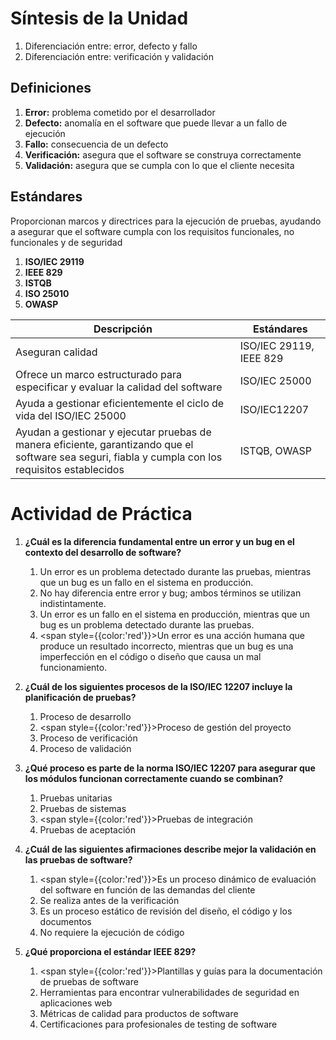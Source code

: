 # Síntesis de la Unidad

1. Diferenciación entre: error, defecto y fallo
2. Diferenciación entre: verificación y validación


## Definiciones

1. **Error:** problema cometido por el desarrollador
2. **Defecto:** anomalía en el software que puede llevar a un fallo de ejecución
3. **Fallo:** consecuencia de un defecto
4. **Verificación:** asegura que el software se construya correctamente
5. **Validación:** asegura que se cumpla con lo que el cliente necesita

## Estándares
Proporcionan marcos y directrices para la ejecución de pruebas, ayudando a asegurar que el software cumpla con los requisitos funcionales, no funcionales y de seguridad

1. **ISO/IEC 29119**
2. **IEEE 829**
3. **ISTQB**
4. **ISO 25010**
5. **OWASP**

|Descripción|Estándares|
|---|---|
|Aseguran calidad|ISO/IEC 29119, IEEE 829|
|Ofrece un marco estructurado para especificar y evaluar la calidad del software|ISO/IEC 25000|
|Ayuda a gestionar eficientemente el ciclo de vida del ISO/IEC 25000|ISO/IEC12207|
|Ayudan a gestionar y ejecutar pruebas de manera eficiente, garantizando que el software sea seguri, fiabla y cumpla con los requisitos establecidos|ISTQB, OWASP|


# Actividad de Práctica

1. **¿Cuál es la diferencia fundamental entre un error y un bug en el contexto del desarrollo de software?**
    1. Un error es un problema detectado durante las pruebas, mientras que un bug es un fallo en el sistema en producción.
    2. No hay diferencia entre error y bug; ambos términos se utilizan indistintamente.
    3. Un error es un fallo en el sistema en producción, mientras que un bug es un problema detectado durante las pruebas. 
    4. <span style={{color:'red'}}>Un error es una acción humana que produce un resultado incorrecto, mientras que un bug es una imperfección en el código o diseño que causa un mal funcionamiento.</span> 

2. **¿Cuál de los siguientes procesos de la ISO/IEC 12207 incluye la planificación de pruebas?**
    1. Proceso de desarrollo
    2. <span style={{color:'red'}}>Proceso de gestión del proyecto</span>
    3. Proceso de verificación
    4. Proceso de validación

3. **¿Qué proceso es parte de la norma ISO/IEC 12207 para asegurar que los módulos funcionan correctamente cuando se combinan?**
    1. Pruebas unitarias
    2. Pruebas de sistemas
    3. <span style={{color:'red'}}>Pruebas de integración</span>
    4. Pruebas de aceptación


4. **¿Cuál de las siguientes afirmaciones describe mejor la validación en las pruebas de software?**
    1. <span style={{color:'red'}}>Es un proceso dinámico de evaluación del software en función de las demandas del cliente</span>
    2. Se realiza antes de la verificación
    3. Es un proceso estático de revisión del diseño, el código y los documentos
    4. No requiere la ejecución de código

5. **¿Qué proporciona el estándar IEEE 829?**
    1. <span style={{color:'red'}}>Plantillas y guías para la documentación de pruebas de software</span>
    2. Herramientas para encontrar vulnerabilidades de seguridad en aplicaciones web
    3. Métricas de calidad para productos de software
    4. Certificaciones para profesionales de testing de software
 



